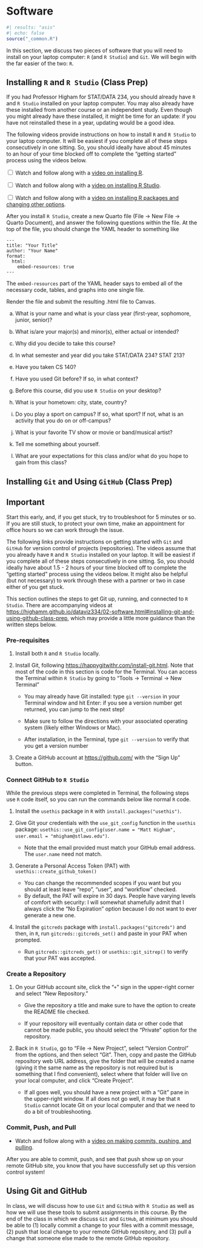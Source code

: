 # Software {#software}

```r
#| results: "asis"
#| echo: false
source("_common.R")
```

In this section, we discuss two pieces of software that you will need to install on your laptop computer: `R` (and `R Studio`) and `Git`. We will begin with the far easier of the two: `R`.

## Installing `R` and `R Studio` (Class Prep)

If you had Professor Higham for STAT/DATA 234, you should already have `R` and `R Studio` installed on your laptop computer. You may also already have these installed from another course or an independent study. Even though you might already have these installed, it might be time for an update: if you have not reinstalled these in a year, updating would be a good idea.

The following videos provide instructions on how to install `R` and `R Studio` to your laptop computer. It will be easiest if you complete all of these steps consecutively in one sitting. So, you should ideally have about 45 minutes to an hour of your time blocked off to complete the "getting started" process using the videos below.

<input type="checkbox"> Watch and follow along with a <a href="https://www.youtube.com/watch?v=-WNEPGMpzns" target="_blank">video on installing R</a>. </input>

<input type="checkbox"> Watch and follow along with a <a href="https://www.youtube.com/watch?v=urw6AMOzAUo" target="_blank">video on installing R Studio</a>. </input>

<input type="checkbox"> Watch and follow along with a <a href="https://www.youtube.com/watch?v=IaONPkvjNZM" target="_blank">video on installing R packages and changing other options</a>. </input>

After you install `R Studio`, create a new Quarto file (File -> New File -> Quarto Document), and answer the following questions within the file. At the top of the file, you should change the YAML header to something like

```
---
title: "Your Title"
author: "Your Name"
format: 
  html:
    embed-resources: true
---
```

The `embed-resources` part of the YAML header says to embed all of the necessary code, tables, and graphs into one single file.

Render the file and submit the resulting .html file to Canvas.

a.  What is your name and what is your class year (first-year, sophomore, junior, senior)?

b.  What is/are your major(s) and minor(s), either actual or intended?

c.  Why did you decide to take this course?

d.  In what semester and year did you take STAT/DATA 234? STAT 213?

e.  Have you taken CS 140?

f.  Have you used Git before? If so, in what context?

g.  Before this course, did you use `R Studio` on your desktop?

h.  What is your hometown: city, state, country?

i.  Do you play a sport on campus? If so, what sport? If not, what is an activity that you do on or off-campus?

j.  What is your favorite TV show or movie or band/musical artist?

k.  Tell me something about yourself.

l.  What are your expectations for this class and/or what do you hope to gain from this class?



## Installing `Git` and Using `GitHub` (Class Prep)

::: {.callout-important}
## Important

Start this early, and, if you get stuck, try to troubleshoot for 5 minutes or so. If you are still stuck, to protect your own time, make an appointment for office hours so we can work through the issue.
:::

The following links provide instructions on getting started with `Git` and `GitHub` for version control of projects (repositories). The videos assume that you already have `R` and `R Studio` installed on your laptop. It will be easiest if you complete all of these steps consecutively in one sitting. So, you should ideally have about 1.5 - 2 hours of your time blocked off to complete the "getting started" process using the videos below. It might also be helpful (but not necessary) to work through these with a partner or two in case either of you get stuck.

This section outlines the steps to get Git up, running, and connected to `R Studio`. There are accompanying videos at <https://highamm.github.io/dataviz334/02-software.html#installing-git-and-using-github-class-prep>, which may provide a little more guidance than the written steps below.

### Pre-requisites

1. Install both `R` and `R Studio` locally.

1. Install Git, following <https://happygitwithr.com/install-git.html>. Note that most of the code in this section is code for the Terminal. You can access the Terminal within `R Studio` by going to "Tools -> Terminal -> New Terminal"

    * You may already have Git installed: type `git --version` in your Terminal window and hit Enter: if you see a version number get returned, you can jump to the next step!
    
    * Make sure to follow the directions with your associated operating system (likely either Windows or Mac).
    
    * After installation, in the Terminal, type `git --version` to verify that you get a version number
    
1. Create a GitHub account at <https://github.com/> with the "Sign Up" button.

### Connect GitHub to `R Studio`

While the previous steps were completed in Terminal, the following steps use `R` code itself, so you can run the commands below like normal `R` code. 

1. Install the `usethis` package in `R` with `install.packages("usethis")`.
    
1. Give Git your credentials with the `use_git_config` function in the `usethis` package: `usethis::use_git_config(user.name = "Matt Higham", user.email = "mhigham@stlawu.edu")`. 

    * Note that the email provided must match your GitHub email address. The `user.name` need not match.
    
1. Generate a Personal Access Token (PAT) with `usethis::create_github_token()`

    * You can change the recommended scopes if you want but you should at least leave "repo", "user", and "workflow" checked.
    * By default, the PAT will expire in 30 days. People have varying levels of comfort with security: I will somewhat shamefully admit that I always click the "No Expiration" option because I do not want to ever generate a new one.

1. Install the `gitcreds` package with `install.packages("gitcreds")` and then, in `R`, run `gitcreds::gitcreds_set()` and paste in your PAT when prompted.

    * Run `gitcreds::gitcreds_get()` or `usethis::git_sitrep()` to verify that your PAT was accepted.

### Create a Repository

1. On your GitHub account site, click the "`+`" sign in the upper-right corner and select "New Repository."

    * Give the repository a title and make sure to have the option to create the README file checked.
    
    * If your repository will eventually contain data or other code that cannot be made public, you should select the "Private" option for the repository.

1. Back in `R Studio`, go to "File -> New Project", select "Version Control" from the options, and then select "Git". Then, copy and paste the GitHub repository web URL address, give the folder that will be created a name (giving it the same name as the repository is not required but is something that I find convenient), select where that folder will live on your local computer, and click "Create Project".

    * If all goes well, you should have a new project with a "Git" pane in the upper-right window. If all does not go well, it may be that `R Studio` cannot locate Git on your local computer and that we need to do a bit of troubleshooting.
    
### Commit, Push, and Pull

* Watch and follow along with a <a href="https://www.youtube.com/watch?v=9RuXy0s3T4U" target="_blank"> video on making commits, pushing, and pulling</a>.






<!-- <input type="checkbox"> Watch and follow along with a <a href="https://www.youtube.com/watch?v=RgjDn2EmAaA" target="_blank">video on our overall purpose for using Git and GitHub</a>. </input> -->


<!-- <input type="checkbox"> Watch and follow along with a <a href="https://www.youtube.com/watch?v=DNgsDD23sVc" target="_blank">video on how to create a GitHub account</a>. </input> -->

<!-- <input type="checkbox"> Watch and follow along with a <a href="https://www.youtube.com/watch?v=TfCY9_jag6w" target="_blank">video on how to link your GitHub account to your local Git and R Studio</a>. </input> -->

<!-- <input type="checkbox"> Watch and follow along with a <a href="https://www.youtube.com/watch?v=RyPcuq6GAyo" target="_blank"> video on creating your first repository</a>. </input> -->



After you are able to commit, push, and see that push show up on your remote GitHub site, you know that you have successfully set up this version control system!

## Using Git and GitHub

In class, we will discuss how to use `Git` and `GitHub` with `R Studio` as well as how we will use these tools to submit assignments in this course. By the end of the class in which we discuss `Git` and `GitHub`, at minimum you should be able to (1) locally commit a change to your files with a commit message, (2) push that local change to your remote GitHub repository, and (3) pull a change that someone else made to the remote GitHub repository.


